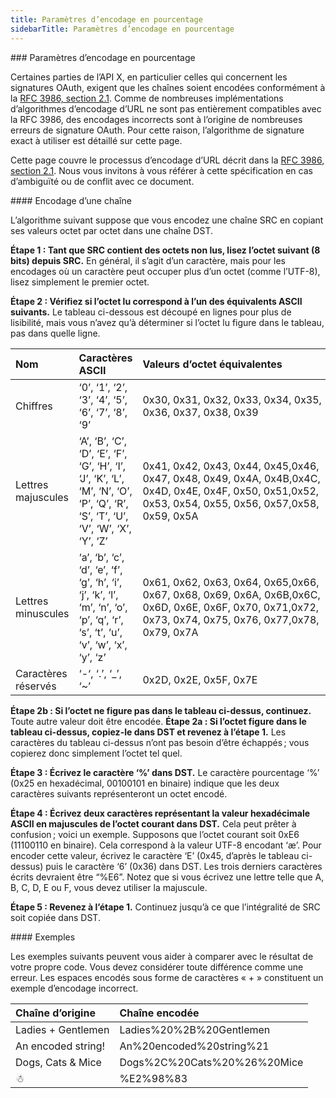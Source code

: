 ```yaml
---
title: Paramètres d’encodage en pourcentage
sidebarTitle: Paramètres d’encodage en pourcentage
---
```




<div id="percent-encoding-parameters">
  ### Paramètres d’encodage en pourcentage
</div>

Certaines parties de l’API X, en particulier celles qui concernent les signatures OAuth, exigent que les chaînes soient encodées conformément à la [RFC 3986, section 2.1](http://tools.ietf.org/html/rfc3986#section-2.1). Comme de nombreuses implémentations d’algorithmes d’encodage d’URL ne sont pas entièrement compatibles avec la RFC 3986, des encodages incorrects sont à l’origine de nombreuses erreurs de signature OAuth. Pour cette raison, l’algorithme de signature exact à utiliser est détaillé sur cette page.

Cette page couvre le processus d’encodage d’URL décrit dans la [RFC 3986, section 2.1](http://tools.ietf.org/html/rfc3986#section-2.1). Nous vous invitons à vous référer à cette spécification en cas d’ambiguïté ou de conflit avec ce document.
 

<div id="encoding-a-string">
  #### Encodage d’une chaîne
</div>

L’algorithme suivant suppose que vous encodez une chaîne SRC en copiant ses valeurs octet par octet dans une chaîne DST.

**Étape 1 : Tant que SRC contient des octets non lus, lisez l’octet suivant (8 bits) depuis SRC.** En général, il s’agit d’un caractère, mais pour les encodages où un caractère peut occuper plus d’un octet (comme l’UTF-8), lisez simplement le premier octet.

**Étape 2 : Vérifiez si l’octet lu correspond à l’un des équivalents ASCII suivants.** Le tableau ci-dessous est découpé en lignes pour plus de lisibilité, mais vous n’avez qu’à déterminer si l’octet lu figure dans le tableau, pas dans quelle ligne.

| Nom | Caractères ASCII | Valeurs d’octet équivalentes |
| :--- | :--- | :--- |
| Chiffres | ‘0’, ‘1’, ‘2’, ‘3’, ‘4’, ‘5’, ‘6’, ‘7’, ‘8’, ‘9’ | 0x30, 0x31, 0x32, 0x33, 0x34, 0x35, 0x36, 0x37, 0x38, 0x39 |
| Lettres majuscules | ‘A’, ‘B’, ‘C’, ‘D’, ‘E’, ‘F’, ‘G’, ‘H’, ‘I’, ‘J’, ‘K’, ‘L’, ‘M’, ‘N’, ‘O’, ‘P’, ‘Q’, ‘R’, ‘S’, ‘T’, ‘U’, ‘V’, ‘W’, ‘X’, ‘Y’, ‘Z’ | 0x41, 0x42, 0x43, 0x44, 0x45,0x46, 0x47, 0x48, 0x49, 0x4A, 0x4B,0x4C, 0x4D, 0x4E, 0x4F, 0x50, 0x51,0x52, 0x53, 0x54, 0x55, 0x56, 0x57,0x58, 0x59, 0x5A |
| Lettres minuscules | ‘a’, ‘b’, ‘c’, ‘d’, ‘e’, ‘f’, ‘g’, ‘h’, ‘i’, ‘j’, ‘k’, ‘l’, ‘m’, ‘n’, ‘o’, ‘p’, ‘q’, ‘r’, ‘s’, ‘t’, ‘u’, ‘v’, ‘w’, ‘x’, ‘y’, ‘z’ | 0x61, 0x62, 0x63, 0x64, 0x65,0x66, 0x67, 0x68, 0x69, 0x6A, 0x6B,0x6C, 0x6D, 0x6E, 0x6F, 0x70, 0x71,0x72, 0x73, 0x74, 0x75, 0x76, 0x77,0x78, 0x79, 0x7A |
| Caractères réservés | ‘-‘, ‘.’, ‘_’, ‘~’ | 0x2D, 0x2E, 0x5F, 0x7E |

**Étape 2b : Si l’octet ne figure pas dans le tableau ci-dessus, continuez.** Toute autre valeur doit être encodée. **Étape 2a : Si l’octet figure dans le tableau ci-dessus, copiez-le dans DST et revenez à l’étape 1.** Les caractères du tableau ci-dessus n’ont pas besoin d’être échappés ; vous copierez donc simplement l’octet tel quel.

**Étape 3 : Écrivez le caractère ‘%’ dans DST.** Le caractère pourcentage ‘%’ (0x25 en hexadécimal, 00100101 en binaire) indique que les deux caractères suivants représenteront un octet encodé.

**Étape 4 : Écrivez deux caractères représentant la valeur hexadécimale ASCII en majuscules de l’octet courant dans DST.** Cela peut prêter à confusion ; voici un exemple. Supposons que l’octet courant soit 0xE6 (11100110 en binaire). Cela correspond à la valeur UTF-8 encodant ‘æ’. Pour encoder cette valeur, écrivez le caractère ‘E’ (0x45, d’après le tableau ci-dessus) puis le caractère ‘6’ (0x36) dans DST. Les trois derniers caractères écrits devraient être “%E6”. Notez que si vous écrivez une lettre telle que A, B, C, D, E ou F, vous devez utiliser la majuscule.

**Étape 5 : Revenez à l’étape 1.** Continuez jusqu’à ce que l’intégralité de SRC soit copiée dans DST.
 

<div id="examples">
  #### Exemples
</div>

Les exemples suivants peuvent vous aider à comparer avec le résultat de votre propre code. Vous devez considérer toute différence comme une erreur. Les espaces encodés sous forme de caractères « + » constituent un exemple d’encodage incorrect.

| Chaîne d’origine | Chaîne encodée |
| :--- | :--- |
| Ladies + Gentlemen | Ladies%20%2B%20Gentlemen |
| An encoded string! | An%20encoded%20string%21 |
| Dogs, Cats & Mice | Dogs%2C%20Cats%20%26%20Mice |
| ☃   | %E2%98%83 |